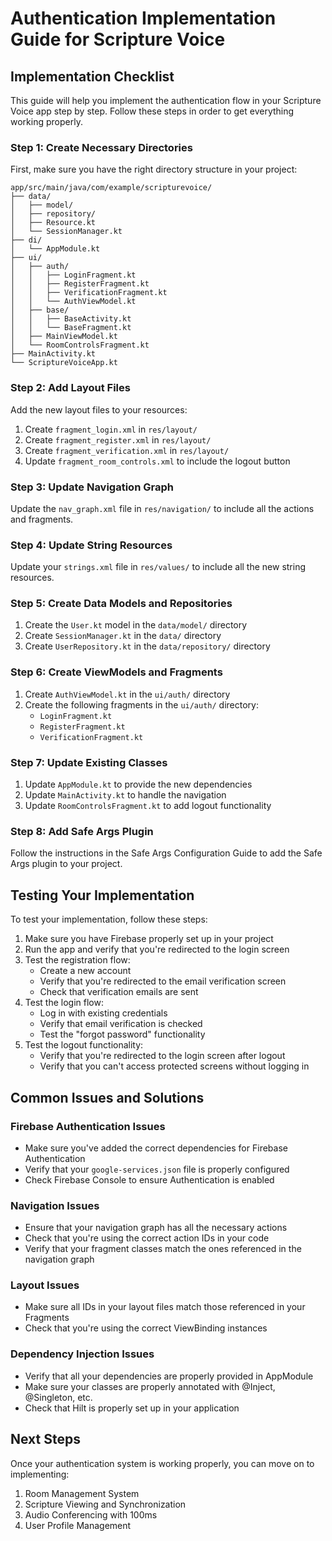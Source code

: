 # Authentication Implementation Guide for Scripture Voice

## Implementation Checklist

This guide will help you implement the authentication flow in your Scripture Voice app step by step. Follow these steps in order to get everything working properly.

### Step 1: Create Necessary Directories

First, make sure you have the right directory structure in your project:

```
app/src/main/java/com/example/scripturevoice/
├── data/
│   ├── model/
│   ├── repository/
│   ├── Resource.kt
│   └── SessionManager.kt
├── di/
│   └── AppModule.kt
├── ui/
│   ├── auth/
│   │   ├── LoginFragment.kt
│   │   ├── RegisterFragment.kt
│   │   ├── VerificationFragment.kt
│   │   └── AuthViewModel.kt
│   ├── base/
│   │   ├── BaseActivity.kt
│   │   └── BaseFragment.kt
│   ├── MainViewModel.kt
│   └── RoomControlsFragment.kt
├── MainActivity.kt
└── ScriptureVoiceApp.kt
```

### Step 2: Add Layout Files

Add the new layout files to your resources:

1. Create `fragment_login.xml` in `res/layout/`
2. Create `fragment_register.xml` in `res/layout/`
3. Create `fragment_verification.xml` in `res/layout/`
4. Update `fragment_room_controls.xml` to include the logout button

### Step 3: Update Navigation Graph

Update the `nav_graph.xml` file in `res/navigation/` to include all the actions and fragments.

### Step 4: Update String Resources

Update your `strings.xml` file in `res/values/` to include all the new string resources.

### Step 5: Create Data Models and Repositories

1. Create the `User.kt` model in the `data/model/` directory
2. Create `SessionManager.kt` in the `data/` directory
3. Create `UserRepository.kt` in the `data/repository/` directory

### Step 6: Create ViewModels and Fragments

1. Create `AuthViewModel.kt` in the `ui/auth/` directory
2. Create the following fragments in the `ui/auth/` directory:
   - `LoginFragment.kt`
   - `RegisterFragment.kt`
   - `VerificationFragment.kt`

### Step 7: Update Existing Classes

1. Update `AppModule.kt` to provide the new dependencies
2. Update `MainActivity.kt` to handle the navigation
3. Update `RoomControlsFragment.kt` to add logout functionality

### Step 8: Add Safe Args Plugin

Follow the instructions in the Safe Args Configuration Guide to add the Safe Args plugin to your project.

## Testing Your Implementation

To test your implementation, follow these steps:

1. Make sure you have Firebase properly set up in your project
2. Run the app and verify that you're redirected to the login screen
3. Test the registration flow:
   - Create a new account
   - Verify that you're redirected to the email verification screen
   - Check that verification emails are sent
4. Test the login flow:
   - Log in with existing credentials
   - Verify that email verification is checked
   - Test the "forgot password" functionality
5. Test the logout functionality:
   - Verify that you're redirected to the login screen after logout
   - Verify that you can't access protected screens without logging in

## Common Issues and Solutions

### Firebase Authentication Issues

- Make sure you've added the correct dependencies for Firebase Authentication
- Verify that your `google-services.json` file is properly configured
- Check Firebase Console to ensure Authentication is enabled

### Navigation Issues

- Ensure that your navigation graph has all the necessary actions
- Check that you're using the correct action IDs in your code
- Verify that your fragment classes match the ones referenced in the navigation graph

### Layout Issues

- Make sure all IDs in your layout files match those referenced in your Fragments
- Check that you're using the correct ViewBinding instances

### Dependency Injection Issues

- Verify that all your dependencies are properly provided in AppModule
- Make sure your classes are properly annotated with @Inject, @Singleton, etc.
- Check that Hilt is properly set up in your application

## Next Steps

Once your authentication system is working properly, you can move on to implementing:

1. Room Management System
2. Scripture Viewing and Synchronization
3. Audio Conferencing with 100ms
4. User Profile Management